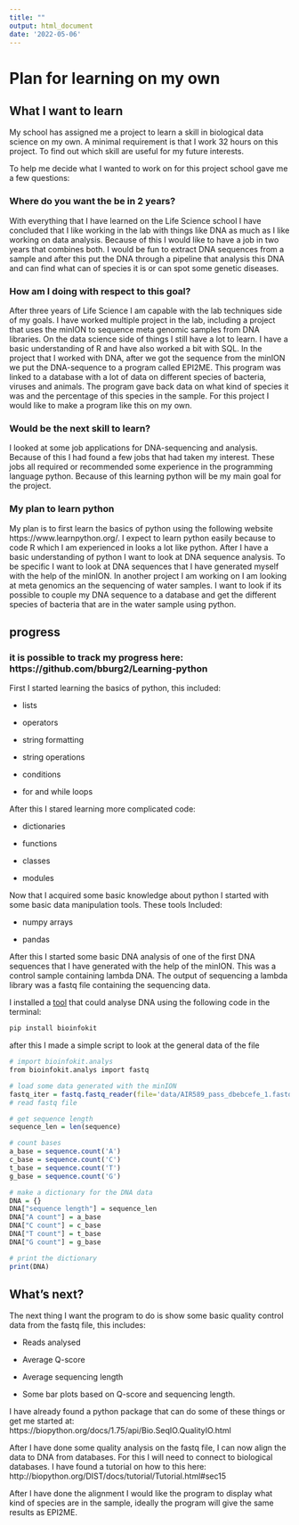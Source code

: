 ```yaml
---
title: ""
output: html_document
date: '2022-05-06'
---
```

# Plan for learning on my own

## What I want to learn
My school has assigned me a project to learn a skill in biological data science on my own. A minimal requirement is that I work 32 hours on this project. To find out which skill are useful for my future interests.

To help me decide what I wanted to work on for this project school gave me a few questions:

### Where do you want  the be in 2 years?

With everything that I have learned on the Life Science school I have concluded that I like working in the lab with things like DNA as much as I like working on data analysis. Because of this I would like to have a job in two years that combines both. I would be fun to extract DNA sequences from a sample and after this put the DNA through a pipeline that analysis this DNA and can find what can of species it is or can spot some genetic diseases. 

### How am I doing with respect to this goal?

After three years of Life Science I am capable with the lab techniques side of my goals. I have worked multiple project in the lab, including a project that uses the minION to sequence meta genomic samples from DNA libraries. On the data science side of things I still have a lot to learn. I have a basic understanding of R and have also worked a bit with SQL. In the project that I worked with DNA, after we got the sequence from the minION we put the DNA-sequence to a program called EPI2ME. This program was linked to a database with a lot of data on different species of bacteria, viruses and animals. The program gave back data on what kind of species it was and the percentage of this species in the sample. For this project I would like to make a program like this on my own.

### Would be the next skill to learn?

I looked at some job applications for DNA-sequencing and analysis. Because of this I had found a few jobs that had taken my interest. These jobs all required or recommended some experience in the programming language python. Because of this learning python will be my main goal for the project. 

### My plan to learn python

My plan is to first learn the basics of python using the following website https://www.learnpython.org/. I expect to learn python easily because to code R which I am experienced in looks a lot like python. After I have a basic understanding of python I want to look at DNA sequence analysis. To be specific I want to look at DNA sequences that I have generated myself with the help of the minION. In another project I am working on I am looking at meta genomics an the sequencing of water samples. I want to look if its possible to couple my DNA sequence to a database and get the different species of bacteria that are in the water sample using python. 

## progress

### it is possible to track my progress here: https://github.com/bburg2/Learning-python

First I started learning the basics of python, this included:

* lists

* operators

* string formatting

* string operations

* conditions

* for and while loops

After this I stared learning more complicated code:

* dictionaries

* functions

* classes

* modules

Now that I acquired some basic knowledge about python I started with some basic data manipulation tools.
These tools Included:

* numpy arrays

* pandas

After this I started some basic DNA analysis of one of the first DNA sequences that I have generated with the help of the minION.
This was a control sample containing lambda DNA. The output of sequencing a lambda library was a fastq file containing the sequencing data.

I installed a [tool](https://github.com/reneshbedre/bioinfokit) that could analyse DNA using the following code in the terminal:

```r
pip install bioinfokit
```

after this I made a simple script to look at the general data of the file
```r
# import bioinfokit.analys
from bioinfokit.analys import fastq

# load some data generated with the minION
fastq_iter = fastq.fastq_reader(file='data/AIR589_pass_dbebcefe_1.fastq')
# read fastq file

# get sequence length
sequence_len = len(sequence)

# count bases
a_base = sequence.count('A')
c_base = sequence.count('C')
t_base = sequence.count('T')
g_base = sequence.count('G')

# make a dictionary for the DNA data
DNA = {}
DNA["sequence length"] = sequence_len 
DNA["A count"] = a_base  
DNA["C count"] = c_base  
DNA["T count"] = t_base  
DNA["G count"] = g_base  

# print the dictionary
print(DNA)

```

## What's next?

The next thing I want the program to do is show some basic quality control data from the fastq file, this includes:

* Reads analysed

* Average Q-score

* Average sequencing length

* Some bar plots based on Q-score and sequencing length.

I have already found a python package that can do some of these things or get me started at: https://biopython.org/docs/1.75/api/Bio.SeqIO.QualityIO.html

After I have done some quality analysis on the fastq file, I can now align the data to DNA from databases. For this I will need to connect to biological databases.
I have found a tutorial on how to this here: http://biopython.org/DIST/docs/tutorial/Tutorial.html#sec15

After I have done the alignment I would like the program to display what kind of species are in the sample, ideally the program will give the same results as EPI2ME.

